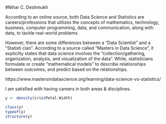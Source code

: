 #Nihar C. Deshmukh

According to an online source, both Data Science and Statistics are 
careers/professions that utilizes the concepts of mathematics, technology, 
business, computer programming, data, and communication, along with data, to 
tackle real-world problems.

However, there are some differences between a "Data Scientist" and a "Statisti
cian". According to a source called "Masters in Data Science", it explicilty 
states that data science involves the "collection/gathering, organization, 
analysis, and visualization of the data". While, statisticians formulate or 
create "mathematical models" to describe relationships between outcomes, and
predict based on the relationships.

https://www.mastersindatascience.org/learning/data-science-vs-statistics/

I am satisfied with having careers in both areas & disciplines. 

```r
y <- density(iris$Petal.Width)
```

```r
class(y)
typeof(y)
structure(y)
```

